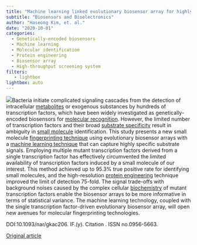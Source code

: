 ```yaml
---
title: "Machine learning linked evolutionary biosensor array for highly sensitive and specific molecular identification"
subtitle: "Biosensors and Bioelectronics"
author: "Haseong Kim, et. al."
date: "2020-10-01"
categories:
  - Genetically-encoded biosensors
  - Machine learning
  - Molecular identification
  - Protein engineering
  - Biosensor array
  - High-throughput screening system
filters:
   - lightbox
lightbox: auto
---
```


![](https://ars.els-cdn.com/content/image/1-s2.0-S095656632030659X-gr1.jpg)Bacteria initiate complicated signaling cascades from the detection of intracellular [metabolites](https://www.sciencedirect.com/topics/engineering/metabolite "Learn more about metabolites from ScienceDirect's AI-generated Topic Pages") or exogenous substances by hundreds of transcription factors, which have been widely investigated as genetically-encoded biosensors for [molecular recognition](https://www.sciencedirect.com/topics/chemistry/molecular-recognition "Learn more about molecular recognition from ScienceDirect's AI-generated Topic Pages"). However, the limited number of transcription factors and their broad [substrate specificity](https://www.sciencedirect.com/topics/chemistry/substrate-specificity "Learn more about substrate specificity from ScienceDirect's AI-generated Topic Pages") result in ambiguity in [small molecule](https://www.sciencedirect.com/topics/biochemistry-genetics-and-molecular-biology/small-molecule "Learn more about small molecule from ScienceDirect's AI-generated Topic Pages") identification. This study presents a new small molecule [fingerprinting technique](https://www.sciencedirect.com/topics/engineering/fingerprinting-technique "Learn more about fingerprinting technique from ScienceDirect's AI-generated Topic Pages") using evolutionary biosensor arrays with a [machine learning technique](https://www.sciencedirect.com/topics/engineering/machine-learning-technique "Learn more about machine learning technique from ScienceDirect's AI-generated Topic Pages") that can capture highly specific substrate signals. Employing multiple mutant transcription factors derived from a single transcription factor has effectively circumvented the limited availability of transcription factors induced by a small molecule of our interest. This method achieved up to 95.3% true positive rate for identifying small molecules, and the high-resolution [protein engineering](https://www.sciencedirect.com/topics/engineering/protein-engineering "Learn more about protein engineering from ScienceDirect's AI-generated Topic Pages") technique improved the limit of detection 75-fold. The signal trade-offs with background noises caused by the complex cellular [biochemistry](https://www.sciencedirect.com/topics/biochemistry-genetics-and-molecular-biology/biochemistry "Learn more about biochemistry from ScienceDirect's AI-generated Topic Pages") of mutant transcription factors enable the biosensor arrays to be more informative in terms of statistical variance. The machine learning technology, coupled with the single transcription factor-driven evolutionary biosensor array, will open new avenues for molecular fingerprinting technologies.

DOI:10.1093/nar/gkac206. IF.(y). Citation . ISSN no.0956-5663.

[Original article](https://www.sciencedirect.com/science/article/pii/S095656632030659X){.external target="_blank"}
